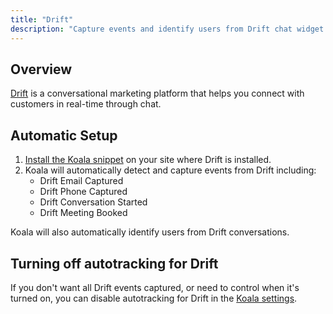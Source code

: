 ```yaml
---
title: "Drift"
description: "Capture events and identify users from Drift chat widget."
---
```


## Overview

[Drift](https://drift.com?ref=koala) is a conversational marketing platform that helps you connect with customers in real-time through chat.

## Automatic Setup

1. [Install the Koala snippet](/get-started/quick-start) on your site where Drift is installed.
2. Koala will automatically detect and capture events from Drift including:
   - Drift Email Captured
   - Drift Phone Captured
   - Drift Conversation Started
   - Drift Meeting Booked

Koala will also automatically identify users from Drift conversations.

## Turning off autotracking for Drift

If you don't want all Drift events captured, or need to control when it's turned on, you can disable autotracking for Drift in the [Koala settings](https://app.getkoala.com/goto/settings/install).
